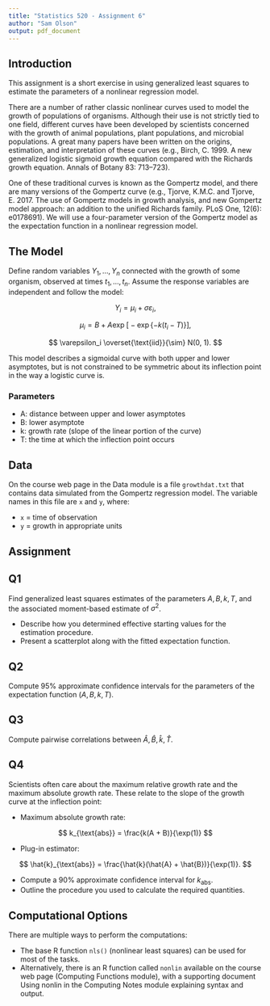 ```yaml
---
title: "Statistics 520 - Assignment 6"
author: "Sam Olson"
output: pdf_document
---
```


## Introduction

This assignment is a short exercise in using generalized least squares to estimate the parameters of a nonlinear regression model.  

There are a number of rather classic nonlinear curves used to model the growth of populations of organisms. Although their use is not strictly tied to one field, different curves have been developed by scientists concerned with the growth of animal populations, plant populations, and microbial populations. A great many papers have been written on the origins, estimation, and interpretation of these curves (e.g., Birch, C. 1999. A new generalized logistic sigmoid growth equation compared with the Richards growth equation. Annals of Botany 83: 713–723).  

One of these traditional curves is known as the Gompertz model, and there are many versions of the Gompertz curve (e.g., Tjorve, K.M.C. and Tjorve, E. 2017. The use of Gompertz models in growth analysis, and new Gompertz model approach: an addition to the unified Richards family. PLoS One, 12(6): e0178691). We will use a four-parameter version of the Gompertz model as the expectation function in a nonlinear regression model.

## The Model

Define random variables $Y_1, \dots, Y_n$ connected with the growth of some organism, observed at times $t_1, \dots, t_n$. Assume the response variables are independent and follow the model:

$$
Y_i = \mu_i + \sigma \varepsilon_i,
$$

$$
\mu_i = B + A \exp\!\Big[ - \exp\{ -k(t_i - T) \} \Big],
$$

$$
\varepsilon_i \overset{\text{iid}}{\sim} N(0, 1).
$$

This model describes a sigmoidal curve with both upper and lower asymptotes, but is not constrained to be symmetric about its inflection point in the way a logistic curve is.

### Parameters

- A: distance between upper and lower asymptotes  
- B: lower asymptote  
- k: growth rate (slope of the linear portion of the curve)  
- T: the time at which the inflection point occurs  

## Data

On the course web page in the Data module is a file `growthdat.txt` that contains data simulated from the Gompertz regression model. The variable names in this file are `x` and `y`, where:

- `x` = time of observation  
- `y` = growth in appropriate units  

\newpage 

## Assignment

## Q1

Find generalized least squares estimates of the parameters $A, B, k, T$, and the associated moment-based estimate of $\sigma^2$.  

   - Describe how you determined effective starting values for the estimation procedure.  
   - Present a scatterplot along with the fitted expectation function.  

\newpage 

## Q2 

Compute 95% approximate confidence intervals for the parameters of the expectation function ($A, B, k, T$).  

\newpage 

## Q3 

Compute pairwise correlations between $\hat{A}, \hat{B}, \hat{k}, \hat{T}$.  

\newpage 

## Q4

Scientists often care about the maximum relative growth rate and the maximum absolute growth rate. These relate to the slope of the growth curve at the inflection point:  

- Maximum absolute growth rate:  

$$
k_{\text{abs}} = \frac{k(A + B)}{\exp(1)}
$$

- Plug-in estimator:  

$$
\hat{k}_{\text{abs}} = \frac{\hat{k}(\hat{A} + \hat{B})}{\exp(1)}.
$$

- Compute a 90% approximate confidence interval for $k_{\text{abs}}$.  
- Outline the procedure you used to calculate the required quantities.  

\newpage 

## Computational Options

There are multiple ways to perform the computations:  

- The base R function `nls()` (nonlinear least squares) can be used for most of the tasks.  
- Alternatively, there is an R function called `nonlin` available on the course web page (Computing Functions module), with a supporting document Using nonlin in the Computing Notes module explaining syntax and output.  
